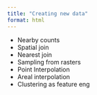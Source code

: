 ```yaml
---
title: "Creating new data"
format: html
---
```


- Nearby counts
- Spatial join
- Nearest join
- Sampling from rasters
- Point Interpolation
- Areal interpolation
- Clustering as feature eng
